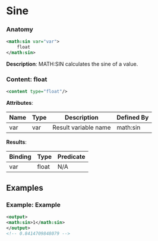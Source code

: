 # Sine

### Anatomy

```xml
<math:sin var="var">
    float
</math:sin>
```

 **Description**:
 MATH:SIN calculates the sine of a value.

### Content: float

```xml
<content type="float"/>
```

**Attributes**:

| Name | Type | Description | Defined By |
| ---- | ---- | ----------- | ---------- |
| var | var | Result variable name | math:sin |


**Results**:

| Binding | Type | Predicate |
| ------- | ---- | --------- |
| var | float | N/A |


## Examples

### Example: Example

```xml
<output>
<math:sin>1</math:sin>
</output>
<!-- 0.8414709848079 -->
```

